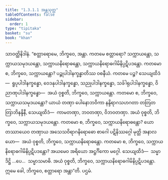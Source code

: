```yaml
---
title: "1.3.1.1 အန္တသုတ္တ"
tableOfContents: false
sidebar:
  order: 1
type: "tipitaka"
basket: "su"
book: "khan"
---
```



<DynamicBreadcrumb />

<Division number="103" book="khan">

<Paragraph number="655" book="khan">
သာဝတ္ထိနိဒါနံ. “စတ္တာရောမေ, ဘိက္ခဝေ, အန္တာ. ကတမေ စတ္တာရော? သက္ကာယန္တော, သက္ကာယသမုဒယန္တော, သက္ကာယနိရောဓန္တော, သက္ကာယနိရောဓဂါမိနိပ္ပဋိပဒန္တော. ကတမော စ, ဘိက္ခဝေ, သက္ကာယန္တော? ပဉ္စုပါဒါနက္ခန္ဓာတိဿ ဝစနီယံ. ကတမေ ပဉ္စ? သေယျထိဒံ—  ရူပုပါဒါနက္ခန္ဓော, ဝေဒနုပါဒါနက္ခန္ဓော, သညုပါဒါနက္ခန္ဓော, သင်္ခါရုပါဒါနက္ခန္ဓော, ဝိညာဏုပါဒါနက္ခန္ဓော—  အယံ ဝုစ္စတိ, ဘိက္ခဝေ, သက္ကာယန္တော.
</Paragraph>

<Paragraph number="656" book="khan">
ကတမော စ, ဘိက္ခဝေ, သက္ကာယသမုဒယန္တော? ယာယံ တဏှာ ပေါနောဘဝိကာ နန္ဒိရာဂသဟဂတာ တတြတတြာဘိနန္ဒိနီ, သေယျထိဒံ—  ကာမတဏှာ, ဘဝတဏှာ, ဝိဘဝတဏှာ. အယံ ဝုစ္စတိ, ဘိက္ခဝေ, သက္ကာယသမုဒယန္တော.
</Paragraph>

<Paragraph number="657" book="khan">
ကတမော စ, ဘိက္ခဝေ, သက္ကာယနိရောဓန္တော? ယော တဿာယေဝ တဏှာယ အသေသဝိရာဂနိရောဓော စာဂေါ ပဋိနိဿဂ္ဂေါ မုတ္တိ အနာလယော—  အယံ ဝုစ္စတိ, ဘိက္ခဝေ, သက္ကာယနိရောဓန္တော.
</Paragraph>

<Paragraph number="658" book="khan">
ကတမော စ, ဘိက္ခဝေ, သက္ကာယနိရောဓဂါမိနိပ္ပဋိပဒန္တော? အယမေဝ အရိယော အဋ္ဌင်္ဂိကော မဂ္ဂေါ. သေယျထိဒံ—  သမ္မာဒိဋ္ဌိ …ပေ…  သမ္မာသမာဓိ. အယံ ဝုစ္စတိ, ဘိက္ခဝေ, သက္ကာယနိရောဓဂါမိနိပ္ပဋိပဒန္တော. ဣမေ ခေါ, ဘိက္ခဝေ, စတ္တာရော အန္တာ”တိ.

</Paragraph>
</Division>

<Paragraph number="659" type="center" book="khan">
ပဌမံ.
</Paragraph>